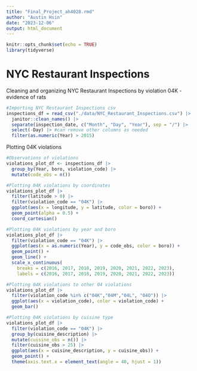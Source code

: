 ```yaml
---
title: "Final_Project_ah4028.rmd"
author: "Austin Hsin"
date: "2023-12-06"
output: html_document
---
```


```r
knitr::opts_chunk$set(echo = TRUE)
library(tidyverse)
```

# NYC Restaurant Inspections

Cleaning and organizing NYC Restaurant Inspections by violation 04K - evidence of rats

```r
#Importing NYC Restaurant Inspections csv
inspections_df = read_csv("./data/NYC_Restaurant_Inspections.csv") |>
  janitor::clean_names() |>
  separate(inspection_date, c("Month", "Day", "Year"), sep = "/") |>
  select(-Day) |> #can remove other columns as needed
  filter(as.numeric(Year) > 2015)
```

Plotting 04K violations

```r
#Observations of violations
violations_plot_df <- inspections_df |>
  group_by(Year, boro, violation_code) |>
  mutate(code_obs = n())

#Plotting 04K violations by coordinates
violations_plot_df |>
  filter(latitude > 0) |>
  filter(violation_code == "04K") |>
  ggplot(aes(x = longitude, y = latitude, color = boro)) +
  geom_point(alpha = 0.5) +
  coord_cartesian()

#Plotting 04K violations by year and boro
violations_plot_df |>
  filter(violation_code == "04K") |>
  ggplot(aes(x = as.numeric(Year), y = code_obs, color = boro)) +
  geom_point() +
  geom_line() +
  scale_x_continuous(
    breaks = c(2016, 2017, 2018, 2019, 2020, 2021, 2022, 2023), 
    labels = c(2016, 2017, 2018, 2019, 2020, 2021, 2022, 2023))

#Plotting 04K violations to other 04 violations
violations_plot_df |>
  filter(violation_code %in% c("04K","04M","04L", "04O")) |>
  ggplot(aes(x = violation_code), color = violation_code) +
  geom_bar()

#Plotting 04K violations by cuisine type
violations_plot_df |>
  filter(violation_code == "04K") |>
  group_by(cuisine_description) |>
  mutate(cuisine_obs = n()) |>
  filter(cuisine_obs > 25) |>
  ggplot(aes(x = cuisine_description, y = cuisine_obs)) +
  geom_point() +
  theme(axis.text.x = element_text(angle = 40, hjust = 1))
```

